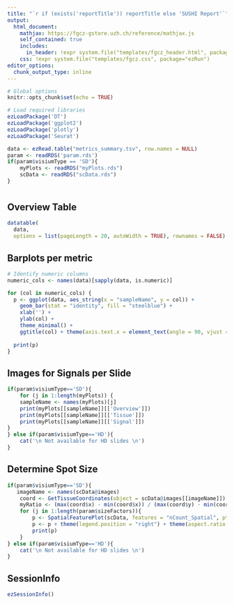 ```yaml
---
title: "`r if (exists('reportTitle')) reportTitle else 'SUSHI Report'`"
output: 
  html_document:
    mathjax: https://fgcz-gstore.uzh.ch/reference/mathjax.js
    self_contained: true
    includes:
      in_header: !expr system.file("templates/fgcz_header.html", package="ezRun")
    css: !expr system.file("templates/fgcz.css", package="ezRun")
editor_options: 
  chunk_output_type: inline
---
```



```r
# Global options
knitr::opts_chunk$set(echo = TRUE)

# Load required libraries
ezLoadPackage('DT')
ezLoadPackage('ggplot2')
ezLoadPackage('plotly')
ezLoadPackage('Seurat')
```

```r
data <- ezRead.table("metrics_summary.tsv", row.names = NULL)
param <- readRDS('param.rds')
if(param$visiumType == 'SD'){
    myPlots <- readRDS("myPlots.rds")
    scData <- readRDS("scData.rds")
}
```

# {.tabset}

## Overview Table

```r
datatable(
  data,
  options = list(pageLength = 20, autoWidth = TRUE), rownames = FALSE)
```


## Barplots per metric
```r
# Identify numeric columns
numeric_cols <- names(data)[sapply(data, is.numeric)]

for (col in numeric_cols) {
  p <- ggplot(data, aes_string(x = "sampleName", y = col)) +
    geom_bar(stat = "identity", fill = "steelblue") +
    xlab('') +
    ylab(col) +
    theme_minimal() + 
    ggtitle(col) + theme(axis.text.x = element_text(angle = 90, vjust = 0.5, hjust=0.1))
  
  print(p)
}
```

## Images for Signals per Slide
```r
if(param$visiumType=='SD'){
    for (j in 1:length(myPlots)) {
    sampleName <- names(myPlots)[j]
    print(myPlots[[sampleName]][['Overview']])
    print(myPlots[[sampleName]][['Tissue']])
    print(myPlots[[sampleName]][['Signal']])
}
} else if(param$visiumType=='HD'){
    cat('\n Not available for HD slides \n')
}
```

## Determine Spot Size
```r
if(param$visiumType=='SD'){
   imageName <- names(scData@images)
    coord <- GetTissueCoordinates(object = scData@images[[imageName]])
    myRatio <- (max(coord$x) - min(coord$x)) / (max(coord$y) - min(coord$y))
    for (j in 1:length(param$sizeFactors)){
        p <- SpatialFeaturePlot(scData, features = "nCount_Spatial", pt.size.factor =  param$sizeFactors[j]) 
        p <- p + theme(legend.position = "right") + theme(aspect.ratio = myRatio) + ggtitle(paste("pt.size.factor = ", param$sizeFactors[j]))
        print(p)
    }
} else if(param$visiumType=='HD'){
    cat('\n Not available for HD slides \n')
}
```

## SessionInfo
```r
ezSessionInfo()
```